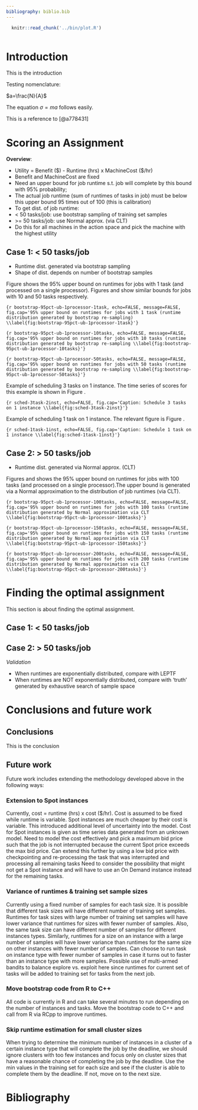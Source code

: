 ```yaml
---
bibliography: biblio.bib
---
```


```r
  knitr::read_chunk('../bin/plot.R')
```

```r
```

# Introduction

This is the introduction

Testing nomenclature:

$a=\frac{N}{A}$
\nomenclature{$a$}{The number of angels per unit area}
\nomenclature{$N$}{The number of angels per needle point}
\nomenclature{$A$}{The area of the needle point}

The equation $\sigma = m a$
\nomenclature{$\sigma$}{The total mass of angels per unit area}
\nomenclature{$m$}{The mass of one angel}
follows easily.

This is a reference to [@a778431]


# Scoring an Assignment

**Overview**:

* Utility = Benefit (\$) - Runtime (hrs) x MachineCost (\$/hr)
* Benefit and MachineCost are fixed
* Need an upper bound for job runtime s.t. job will complete by this bound with
95% probability;
* The actual job runtime (sum of runtimes of tasks in job) must be below this
upper bound 95 times out of 100 (this is calibration)
* To get dist. of job runtime:
 * \< 50 tasks/job: use bootstrap sampling of training set samples
 * \>= 50 tasks/job: use Normal approx. (via CLT)
* Do this for all machines in the action space and pick the machine with the
highest utility


## Case 1: < 50 tasks/job
* Runtime dist. generated via bootstrap sampling
* Shape of dist. depends on number of bootstrap samples


Figure \ref{fig:bootstrap-95pct-ub-1processor-1task} shows the 95% upper bound
on runtimes for jobs with 1 task (and processed on a single processor). Figures
\ref{fig:bootstrap-95pct-ub-1processor-10tasks} and
\ref{fig:bootstrap-95pct-ub-1processor-50tasks} show similar bounds for jobs
with 10 and 50 tasks respectively.

``` {r bootstrap-95pct-ub-1processor-1task, echo=FALSE, message=FALSE, fig.cap='95% upper bound on runtimes for jobs with 1 task (runtime distribution generated by bootstrap re-sampling) \\label{fig:bootstrap-95pct-ub-1processor-1task}'}
```

``` {r bootstrap-95pct-ub-1processor-10tasks, echo=FALSE, message=FALSE, fig.cap='95% upper bound on runtimes for jobs with 10 tasks (runtime distribution generated by bootstrap re-sampling \\label{fig:bootstrap-95pct-ub-1processor-10tasks}'}
```

``` {r bootstrap-95pct-ub-1processor-50tasks, echo=FALSE, message=FALSE, fig.cap='95% upper bound on runtimes for jobs with 50 tasks (runtime distribution generated by bootstrap re-sampling \\label{fig:bootstrap-95pct-ub-1processor-50tasks}'}
```

Example of scheduling 3 tasks on 1 instance. The time series of scores for this
example is shown in Figure \ref{fig:sched-3task-2inst}.

``` {r sched-3task-2inst, echo=FALSE, fig.cap='Caption: Schedule 3 tasks on 1 instance \\label{fig:sched-3task-2inst}'}
```

Example of scheduling 1 task on 1 instance. The relevant figure is Figure
\ref{fig:sched-1task-1inst}.

``` {r sched-1task-1inst, echo=FALSE, fig.cap='Caption: Schedule 1 task on 1 instance \\label{fig:sched-1task-1inst}'}
```

## Case 2: > 50 tasks/job
* Runtime dist. generated via Normal approx. (CLT)

Figures \ref{fig:bootstrap-95pct-ub-1processor-100tasks} and
\ref{fig:bootstrap-95pct-ub-1processor-150tasks} shows the 95% upper bound on
runtimes for jobs with 100 tasks (and processed on a single processor).The upper
bound is generated via a Normal approximation to the distribution of job
runtimes (via CLT).

``` {r bootstrap-95pct-ub-1processor-100tasks, echo=FALSE, message=FALSE, fig.cap='95% upper bound on runtimes for jobs with 100 tasks (runtime distribution generated by Normal approximation via CLT \\label{fig:bootstrap-95pct-ub-1processor-100tasks}'}
```

``` {r bootstrap-95pct-ub-1processor-150tasks, echo=FALSE, message=FALSE, fig.cap='95% upper bound on runtimes for jobs with 150 tasks (runtime distribution generated by Normal approximation via CLT \\label{fig:bootstrap-95pct-ub-1processor-150tasks}'}
```

``` {r bootstrap-95pct-ub-1processor-200tasks, echo=FALSE, message=FALSE, fig.cap='95% upper bound on runtimes for jobs with 200 tasks (runtime distribution generated by Normal approximation via CLT \\label{fig:bootstrap-95pct-ub-1processor-200tasks}'}
```


# Finding the optimal assignment

This section is about finding the optimal assignment.


## Case 1: < 50 tasks/job

## Case 2: > 50 tasks/job

*Validation*

* When runtimes are exponentially distributed, compare with LEPTF
* When runtimes are NOT exponentially distributed, compare with 'truth'
generated by exhaustive search of sample space


# Conclusions and future work

## Conclusions

This is the conclusion

## Future work

Future work includes extending the methodology developed above in the following ways:

### Extension to Spot instances
Currently, cost = runtime (hrs) x cost (\$/hr).
Cost is assumed to be fixed while runtime is variable.
Spot instances are much cheaper by their cost is variable.
This introduced additional level of uncertainty into the model.
Cost for Spot instances is given as time series data generated from an unknown model.
Need to model the cost effectively and pick a maximum bid price such that the job is not interrupted because the current Spot price exceeds the max bid price.
Can extend this further by using a low bid price with checkpointing and re-processing the task that was interrupted and processing all remaining tasks
Need to consider the possibility that might not get a Spot instance and will have to use an On Demand instance instead for the remaining tasks.

### Variance of runtimes & training set sample sizes
Currently using a fixed number of samples for each task size.
It is possible that different task sizes will have different number of training set samples.
Runtimes for task sizes with large number of training set samples will have lower variance that runtimes for sizes with fewer number of samples.
Also, the same task size can have different number of samples for different instances types.
Similarly, runtimes for a size on an instance with a large number of samples will have lower variance than runtimes for the same size on other instances with fewer number of samples.
Can choose to run task on instance type with fewer number of samples in case it turns out to faster than an instance type with more samples.
Possible use of multi-armed bandits to balance explore vs. exploit here since runtimes for current set of tasks will be added to training set for tasks from the next job.

### Move bootstrap code from R to C++
All code is currently in R and can take several minutes to run depending on the number of instances and tasks.
Move the bootstrap code to C++ and call from R via RCpp to improve runtimes.

### Skip runtime estimation for small cluster sizes
When trying to determine the minimum number of instances in a cluster of a certain instance type that will complete the job by the deadline, we should ignore clusters with too few instances and focus only on cluster sizes that have a reasonable chance of completing the job by the deadline.
Use the min values in the training set for each size and see if the cluster is able to complete them by the deadline.
If not, move on to the next size.


# Bibliography
